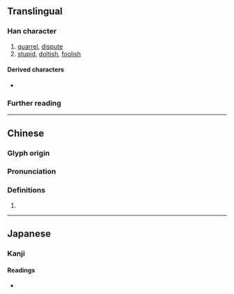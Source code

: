{{also|㚣}}
{{character info/new}}
==Translingual==

===Han character===
{{Han char|rn=38|rad=女|as=03|sn=6|four=44444|canj=VV|ids=⿰女女}}

# [[quarrel]], [[dispute]]
# [[stupid]], [[doltish]], [[foolish]]

====Derived characters====
* {{l|mul|[[𡘛]], [[姦]], [[𡝉]], [[𭒒]], [[𫌥]]}}

===Further reading===
{{Han ref|kx=0255.080|dkj=06050|dj=0518.090|hdz=21029.030|uh=597B}}

----

==Chinese==
{{zh-forms}}

===Glyph origin===
{{Han etym}}
{{zh-etym-double|女|woman}}

===Pronunciation===
{{zh-pron
|m=nuán,nán
|c=nyun4,lyun4
|cat=v
}}

===Definitions===
{{zh-hanzi}}

# {{rfdef|zh}}

----

==Japanese==

===Kanji===
{{ja-kanji|grade=|rs=女03}}

====Readings====
* {{ja-readings|on=だん,なん|kun=いいあらそ.う}}